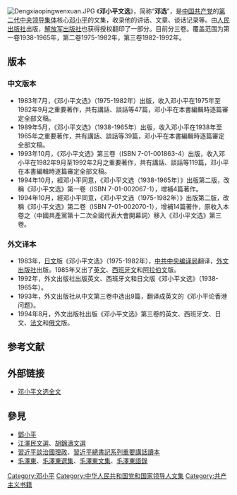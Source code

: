 {{Unref|time=2021-10-03}}
[[File:Dengxiaopingwenxuan.JPG|thumb]]
《'''邓小平文选'''》，简称“'''邓选'''”，是[[中国共产党|中国共产党]]的[[中国共产党领导人世代#第二代|第二代中央领导集体]]核心[[邓小平|邓小平]]的文集，收录他的讲话、文章、谈话记录等。由[[人民出版社|人民出版社]]出版，[[中国人民解放军出版社|解放军出版社]]也获得授权翻印了一部分。目前分三卷。覆盖范围为第一卷1938-1965年，第二卷1975-1982年，第三卷1982-1992年。

==版本==
===中文版本===
*1983年7月，《邓小平文选》（1975-1982年）出版，收入邓小平在1975年至1982年9月之重要著作，共有講話、談話等47篇，邓小平在本書編輯時逐篇審定全部文稿。
*1989年5月，《邓小平文选》（1938-1965年）出版，收入邓小平在1938年至1965年之重要著作，共有講話、談話等39篇，邓小平在本書編輯時逐篇審定全部文稿。
*1993年10月，《邓小平文选》第三卷（ISBN 7-01-001863-4）出版，收入邓小平在1982年9月至1992年2月之重要著作，共有講話、談話等119篇，邓小平在本書編輯時逐篇審定全部文稿。
*1994年10月，經邓小平同意，《邓小平文选（1938-1965年）》出版第二版，改稱《邓小平文选》第一卷（ISBN 7-01-002067-1），增補4篇著作。
*1994年10月，經邓小平同意，《邓小平文选（1975-1982年）》出版第二版，改稱《邓小平文选》第二卷（ISBN 7-01-002070-1），增補14篇著作，原收入本卷之〈中國共產黨第十二次全國代表大會開幕詞〉移入《邓小平文选》第三卷。

===外文译本===
*1983年，[[日文|日文]]版《邓小平文选》（1975-1982年），[[中共中央编译局|中共中央编译局]]翻译，[[外文出版社|外文出版社]]出版。1985年又出了[[英文|英文]]、[[西班牙文|西班牙文]]和[[阿拉伯文|阿拉伯文]]版。
*1992年，外文出版社出版英文、西班牙文和日文版《邓小平文选》（1938-1965年）。
*1993年，外文出版社从中文第三卷中选出9篇，翻译成英文的《邓小平论香港问题》。
*1994年8月，外文出版社出版《邓小平文选》第三卷的英文、西班牙文、日文、[[法文|法文]]和[[俄文|俄文]]版。

== 参考文献 ==
{{Reflist|1}}

== 外部链接 ==
* [https://web.archive.org/web/20060902133316/http://www.ccyl.org.cn/theory/dspws/index1.htm 邓小平文选全文]

== 參見 ==
* [[鄧小平|鄧小平]]
* [[江澤民文選|江澤民文選]]、[[胡錦濤文選|胡錦濤文選]]
* [[習近平談治國理政|習近平談治國理政]]、[[習近平總書記系列重要講話讀本|習近平總書記系列重要講話讀本]]
* [[毛澤東|毛澤東]]、[[毛澤東選集|毛澤東選集]]、[[毛澤東文集|毛澤東文集]]、[[毛澤東語錄|毛澤東語錄]]

[[Category:邓小平|Category:邓小平]]
[[Category:中华人民共和国党和国家领导人文集|Category:中华人民共和国党和国家领导人文集]]
[[Category:共产主义书籍|Category:共产主义书籍]]